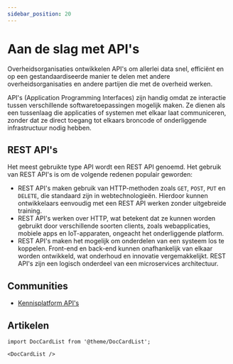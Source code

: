 ```yaml
---
sidebar_position: 20
---
```


# Aan de slag met API's

Overheidsorganisaties ontwikkelen API's om allerlei data snel, efficiënt en op
een gestandaardiseerde manier te delen met andere overheidsorganisaties en
andere partijen die met de overheid werken.

API's (Application Programming Interfaces) zijn handig omdat ze interactie
tussen verschillende softwaretoepassingen mogelijk maken. Ze dienen als een
tussenlaag die applicaties of systemen met elkaar laat communiceren, zonder dat
ze direct toegang tot elkaars broncode of onderliggende infrastructuur nodig
hebben.

## REST API's

Het meest gebruikte type API wordt een REST API genoemd. Het gebruik van REST
API's is om de volgende redenen populair geworden:

- REST API's maken gebruik van HTTP-methoden zoals `GET`, `POST`, `PUT` en
  `DELETE`, die standaard zijn in webtechnologieën. Hierdoor kunnen
  ontwikkelaars eenvoudig met een REST API werken zonder uitgebreide training.
- REST API's werken over HTTP, wat betekent dat ze kunnen worden gebruikt door
  verschillende soorten clients, zoals webapplicaties, mobiele apps en
  IoT-apparaten, ongeacht het onderliggende platform.
- REST API's maken het mogelijk om onderdelen van een systeem los te koppelen.
  Front-end en back-end kunnen onafhankelijk van elkaar worden ontwikkeld, wat
  onderhoud en innovatie vergemakkelijkt. REST API's zijn een logisch onderdeel
  van een microservices architectuur.

## Communities

- [Kennisplatform API's](https://www.geonovum.nl/themas/kennisplatform-apis)

## Artikelen

```mdx-code-block
import DocCardList from '@theme/DocCardList';

<DocCardList />
```
